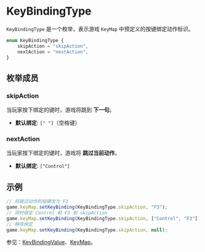 
# KeyBindingType

`KeyBindingType` 是一个枚举，表示游戏 `KeyMap` 中预定义的按键绑定动作标识。

```typescript
enum KeyBindingType {
    skipAction = "skipAction",
    nextAction = "nextAction",
}
```

## 枚举成员

### skipAction

<Steps>

当玩家按下绑定的键时，游戏将跳到 **下一句**。

- **默认绑定**: `[" "]`（空格键）

</Steps>

### nextAction

<Steps>

当玩家按下绑定的键时，游戏将 **跳过当前动作**。

- **默认绑定**: `["Control"]`

</Steps>

## 示例

```typescript
// 将跳过动作的按键改为 F3
game.keyMap.setKeyBinding(KeyBindingType.skipAction, "F3");
// 同时绑定 Control 和 F3 到 skipAction
game.keyMap.setKeyBinding(KeyBindingType.skipAction, ["Control", "F3"]);
// 移除绑定
game.keyMap.setKeyBinding(KeyBindingType.skipAction, null);
```

参见：[KeyBindingValue](./KeyBindingValue)、[KeyMap](../game/key-map)。 
